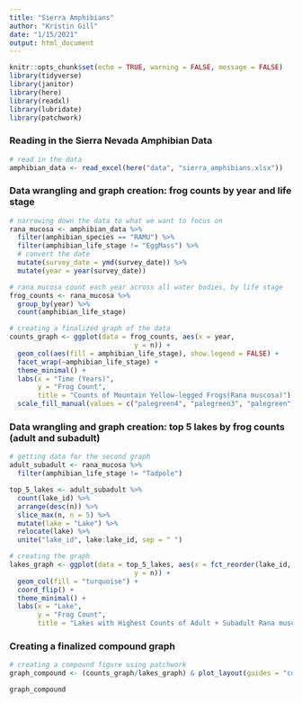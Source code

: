 ```yaml
---
title: "Sierra Amphibians"
author: "Kristin Gill"
date: "1/15/2021"
output: html_document
---
```


```r
knitr::opts_chunk$set(echo = TRUE, warning = FALSE, message = FALSE)
library(tidyverse)
library(janitor)
library(here)
library(readxl)
library(lubridate)
library(patchwork)
```

### Reading in the Sierra Nevada Amphibian Data 
```r
# read in the data
amphibian_data <- read_excel(here("data", "sierra_amphibians.xlsx"))
```

### Data wrangling and graph creation: frog counts by year and life stage
```r
# narrowing down the data to what we want to focus on
rana_mucosa <- amphibian_data %>% 
  filter(amphibian_species == "RAMU") %>% 
  filter(amphibian_life_stage != "EggMass") %>% 
  # convert the date
  mutate(survey_date = ymd(survey_date)) %>% 
  mutate(year = year(survey_date))
```

```r
# rana mucosa count each year across all water bodies, by life stage
frog_counts <- rana_mucosa %>% 
  group_by(year) %>% 
  count(amphibian_life_stage)

# creating a finalized graph of the data
counts_graph <- ggplot(data = frog_counts, aes(x = year,
                               y = n)) +
  geom_col(aes(fill = amphibian_life_stage), show.legend = FALSE) +
  facet_wrap(~amphibian_life_stage) +
  theme_minimal() +
  labs(x = "Time (Years)",
       y = "Frog Count",
       title = "Counts of Mountain Yellow-legged Frogs(Rana muscosa)") +
  scale_fill_manual(values = c("palegreen4", "palegreen3", "palegreen"))
```

### Data wrangling and graph creation: top 5 lakes by frog counts (adult and subadult)
```r
# getting data for the second graph 
adult_subadult <- rana_mucosa %>% 
  filter(amphibian_life_stage != "Tadpole")
```

```r
top_5_lakes <- adult_subadult %>% 
  count(lake_id) %>% 
  arrange(desc(n)) %>% 
  slice_max(n, n = 5) %>% 
  mutate(lake = "Lake") %>% 
  relocate(lake) %>% 
  unite("lake_id", lake:lake_id, sep = " ")

# creating the graph
lakes_graph <- ggplot(data = top_5_lakes, aes(x = fct_reorder(lake_id, n),
                               y = n)) +
  geom_col(fill = "turquoise") +
  coord_flip() +
  theme_minimal() +
  labs(x = "Lake",
       y = "Frog Count",
       title = "Lakes with Highest Counts of Adult + Subadult Rana muscosa")
```

### Creating a finalized compound graph
```r
# creating a compound figure using patchwork
graph_compound <- (counts_graph/lakes_graph) & plot_layout(guides = "collect")

graph_compound
```

